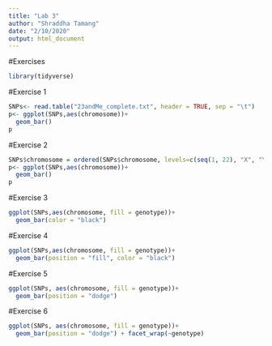 ```yaml
---
title: "Lab 3"
author: "Shraddha Tamang"
date: "2/10/2020"
output: html_document
---
```

#Exercises
```r
library(tidyverse)
```
 
#Exercise 1
```r
SNPs<- read.table("23andMe_complete.txt", header = TRUE, sep = "\t")
p<- ggplot(SNPs,aes(chromosome))+
  geom_bar()
p
```

#Exercise 2
```r
SNPs$chromosome = ordered(SNPs$chromosome, levels=c(seq(1, 22), "X", "Y", "MT"))
p<- ggplot(SNPs,aes(chromosome))+
  geom_bar()
p
```

#Exercise 3
```r
ggplot(SNPs,aes(chromosome, fill = genotype))+
  geom_bar(color = "black")
```

#Exercise 4
```r
ggplot(SNPs,aes(chromosome, fill = genotype))+
  geom_bar(position = "fill", color = "black")
```

#Exercise 5
```r
ggplot(SNPs, aes(chromosome, fill = genotype))+
  geom_bar(position = "dodge")
```

#Exercise 6
```r
ggplot(SNPs, aes(chromosome, fill = genotype))+
  geom_bar(position = "dodge") + facet_wrap(~genotype)
```





